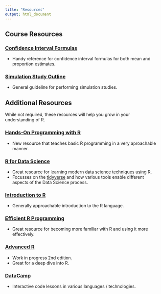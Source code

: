 ```yaml
---
title: "Resources"
output: html_document
---
```


## Course Resources
### [Confidence Interval Formulas](ci_formulas.html)
+ Handy reference for confidence interval formulas for both mean and proportion 
estimates.

### [Simulation Study Outline](sim-study-outline.html)
+ General guideline for performing simulation studies.

## Additional Resources
While not required, these resources will help you grow in your understanding of
R.

### [Hands-On Programming with R](https://rstudio-education.github.io/hopr/)
+ New resource that teaches basic R programming in a very aproachable manner.

### [R for Data Science](http://r4ds.had.co.nz)
* Great resource for learning modern data science techniques using R.
* Focusses on the [tidyverse](https://www.tidyverse.org) and how various tools
enable different aspects of the Data Science process.

### [Introduction to R](https://colinfay.me/intro-to-r/)
+ Generally approachable introduction to the R language.

### [Efficient R Programming](https://csgillespie.github.io/efficientR/)
* Great resource for becoming more familiar with R and using it more effectively.

### [Advanced R](https://adv-r.hadley.nz)
* Work in progress 2nd edition.
* Great for a deep dive into R.

### [DataCamp](https://www.datacamp.com)
* Interactive code lessons in various languages / technologies.